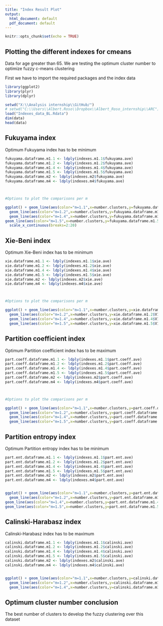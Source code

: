 ---
title: "Index Result Plot"
output:
  html_document: default
  pdf_document: default
---

```{r setup, include=FALSE}
knitr::opts_chunk$set(echo = TRUE)
```

## Plotting the different indexes for cmeans

Data for age greater than 65. We are testing the optimum cluster number to optimize fuzzy c-means clustering 

First we have to import the required packages and the index data

```{r loading, cache=FALSE,echo=FALSE}
library(ggplot2)
library(plyr)
library(dplyr)

setwd("X:\\Analysis internship\\GitHub/")
# setwd("C:\\Users\\Albert.Roso\\Dropbox\\Albert_Roso_internship\\ARC")
load("Indexes_data_BL.Rdata")
dim(data)
head(data)
```


## Fukuyama index
Optimum Fukuyama index has to be minimum
```{r fukuyama, cache=FALSE}

fukuyama.dataframe.m1.1 <- ldply(indexes.m1.1$fukuyama.ave)
fukuyama.dataframe.m1.2 <- ldply(indexes.m1.2$fukuyama.ave)
fukuyama.dataframe.m1.4 <- ldply(indexes.m1.4$fukuyama.ave)
fukuyama.dataframe.m1.5 <- ldply(indexes.m1.5$fukuyama.ave)
fukuyama.dataframe.m2 <- ldply(indexes.m2$fukuyama.ave)
fukuyama.dataframe.m4 <- ldply(indexes.m4$fukuyama.ave)



#Options to plot the comparisons per m

ggplot() + geom_line(aes(color="m=1.1",x=number.clusters,y=fukuyama.dataframe.m1.1$V1)) +
  geom_line(aes(color="m=1.2",x=number.clusters,y=fukuyama.dataframe.m1.2$V1))+
  geom_line(aes(color="m=1.4",x=number.clusters,y=fukuyama.dataframe.m1.4$V1))+
geom_line(aes(color="m=1.5",x=number.clusters,y=fukuyama.dataframe.m1.5$V1)) + geom_line(aes(color="m=2",x=number.clusters,y=fukuyama.dataframe.m2$V1)) + geom_line(aes(color="m=4",x=number.clusters,y=fukuyama.dataframe.m4$V1)) + labs(color="m parameter")+xlab("number of clusters")+ylab("Fukuyama index") + ggtitle("Fukuyama index average per 100 realizations vs number of clusters")+
  scale_x_continuous(breaks=2:20)
```



## Xie-Beni index
Optimum Xie-Beni index has to be minimum
```{r Xie-Beni, cache=FALSE}
xie.dataframe.m1.1 <- ldply(indexes.m1.1$xie.ave)
xie.dataframe.m1.2 <- ldply(indexes.m1.2$xie.ave)
xie.dataframe.m1.4 <- ldply(indexes.m1.4$xie.ave)
xie.dataframe.m1.5 <- ldply(indexes.m1.5$xie.ave)
xie.dataframe.m2 <- ldply(indexes.m2$xie.ave)
xie.dataframe.m4 <- ldply(indexes.m4$xie.ave)



#Options to plot the comparisons per m

ggplot() + geom_line(aes(color="m=1.1",x=number.clusters,y=xie.dataframe.m1.1$V1)) +
  geom_line(aes(color="m=1.2",x=number.clusters,y=xie.dataframe.m1.2$V1))+
  geom_line(aes(color="m=1.4",x=number.clusters,y=xie.dataframe.m1.4$V1))+
  geom_line(aes(color="m=1.5",x=number.clusters,y=xie.dataframe.m1.5$V1)) + geom_line(aes(color="m=2",x=number.clusters,y=xie.dataframe.m2$V1)) + labs(color="m parameter")+ geom_line(aes(color="m=4",x=number.clusters,y=xie.dataframe.m4$V1)) + xlab("number of clusters")+ylab("Xie Beni index") + ggtitle("Xie Beni index average per 100 realizations vs number of clusters")+  scale_y_continuous(breaks=seq(0,0.001,0.0001),limits=c(0,0.0012))+scale_x_continuous(breaks=2:20)
```



## Partition coefficient index
Optimum Partition coefficient index has to be maximum
```{r part.coeff, cache=FALSE}
part.coeff.dataframe.m1.1 <- ldply(indexes.m1.1$part.coeff.ave)
part.coeff.dataframe.m1.2 <- ldply(indexes.m1.2$part.coeff.ave)
part.coeff.dataframe.m1.4 <- ldply(indexes.m1.4$part.coeff.ave)
part.coeff.dataframe.m1.5 <- ldply(indexes.m1.5$part.coeff.ave)
part.coeff.dataframe.m2 <- ldply(indexes.m2$part.coeff.ave)
part.coeff.dataframe.m4 <- ldply(indexes.m4$part.coeff.ave)



#Options to plot the comparisons per m

ggplot() + geom_line(aes(color="m=1.1",x=number.clusters,y=part.coeff.dataframe.m1.1$V1)) +
  geom_line(aes(color="m=1.2",x=number.clusters,y=part.coeff.dataframe.m1.2$V1)) +
  geom_line(aes(color="m=1.4",x=number.clusters,y=part.coeff.dataframe.m1.4$V1)) +
  geom_line(aes(color="m=1.5",x=number.clusters,y=part.coeff.dataframe.m1.5$V1)) + geom_line(aes(color="m=2",x=number.clusters,y=part.coeff.dataframe.m2$V1)) + geom_line(aes(color="m=4",x=number.clusters,y=part.coeff.dataframe.m4$V1)) + labs(color="m parameter")+xlab("number of clusters")+ylab("Partition coefficient index") + ggtitle("Partition coefficient index average per 100 realizations vs number of clusters")+scale_x_continuous(breaks=2:20)
```



## Partition entropy index
Optimum Partition entropy index has to be minimum
```{r part.ent, cache=FALSE}
part.ent.dataframe.m1.1 <- ldply(indexes.m1.1$part.ent.ave)
part.ent.dataframe.m1.2 <- ldply(indexes.m1.2$part.ent.ave)
part.ent.dataframe.m1.4 <- ldply(indexes.m1.4$part.ent.ave)
part.ent.dataframe.m1.5 <- ldply(indexes.m1.5$part.ent.ave)
part.ent.dataframe.m2 <- ldply(indexes.m2$part.ent.ave)
part.ent.dataframe.m4 <- ldply(indexes.m4$part.ent.ave)


ggplot() + geom_line(aes(color="m=1.1",x=number.clusters,y=part.ent.dataframe.m1.1$V1)) +
  geom_line(aes(color="m=1.2",x=number.clusters,y=part.ent.dataframe.m1.2$V1))+
geom_line(aes(color="m=1.4",x=number.clusters,y=part.ent.dataframe.m1.4$V1))+
geom_line(aes(color="m=1.5",x=number.clusters,y=part.ent.dataframe.m1.5$V1)) + geom_line(aes(color="m=2",x=number.clusters,y=part.ent.dataframe.m2$V1)) + geom_line(aes(color="m=4",x=number.clusters,y=part.ent.dataframe.m4$V1)) + labs(color="m parameter")+xlab("number of clusters")+ylab("Partition entropy index") + ggtitle("Partition entropy index average per 100 realizations vs number of clusters")+scale_x_continuous(breaks=2:20)
```


## Calinski-Harabasz index
Calinski-Harabasz index has to be maximum
```{r calinski, cache=FALSE}
calinski.dataframe.m1.1 <- ldply(indexes.m1.1$calinski.ave)
calinski.dataframe.m1.2 <- ldply(indexes.m1.2$calinski.ave)
calinski.dataframe.m1.4 <- ldply(indexes.m1.4$calinski.ave)
calinski.dataframe.m1.5 <- ldply(indexes.m1.5$calinski.ave)
calinski.dataframe.m2 <- ldply(indexes.m2$calinski.ave)
calinski.dataframe.m4 <- ldply(indexes.m4$calinski.ave)


ggplot() + geom_line(aes(color="m=1.1",x=number.clusters,y=calinski.dataframe.m1.1$V1)) +
  geom_line(aes(color="m=1.2",x=number.clusters,y=calinski.dataframe.m1.2$V1)) +
  geom_line(aes(color="m=1.4",x=number.clusters,y=calinski.dataframe.m1.4$V1)) +geom_line(aes(color="m=1.5",x=number.clusters,y=calinski.dataframe.m1.5$V1)) + geom_line(aes(color="m=2",x=number.clusters,y=calinski.dataframe.m2$V1)) + geom_line(aes(color="m=4",x=number.clusters,y=calinski.dataframe.m4$V1)) +labs(color="m parameter")+xlab("number of clusters")+ylab("Calinski-Harabasz index") + ggtitle("Calinski-Harabasz index average per 100 realizations vs number of clusters")+scale_x_continuous(breaks=2:20)
```

## Optimum cluster number conclusion
The best number of clusters to develop the fuzzy clustering over this dataset

